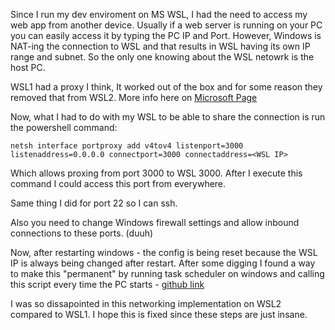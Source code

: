  
Since I run my dev enviroment on MS WSL, I had the need to access my web app from another device. Usually if a web server is running on your PC you can easily access it by typing the PC IP and Port. However, Windows is NAT-ing the connection to WSL and that results in WSL having its own IP range and subnet. So the only one knowing about the WSL netowrk is the host PC. 
 
WSL1 had a proxy I think, It worked out of the box and for some reason they removed that from WSL2. More info here on [Microsoft Page](https://docs.microsoft.com/en-us/windows/wsl/compare-versions#accessing-a-wsl-2-distribution-from-your-local-area-network-lan)
 
Now, what I had to do with my WSL to be able to share the connection is run the powershell command:


```netsh interface portproxy add v4tov4 listenport=3000 listenaddress=0.0.0.0 connectport=3000 connectaddress=<WSL IP>```


Which allows proxing from port 3000 to WSL 3000. After I execute this command I could access this port from everywhere. 

Same thing I did for port 22 so I can ssh. 
 
Also you need to change Windows firewall settings and allow inbound connections to these ports. (duuh)
 
Now, after restarting windows - the config is being reset because the WSL IP is always being changed after restart. After some digging I found a way to make this "permanent" by running task scheduler on windows and calling this script every time the PC starts - [github link](https://github.com/microsoft/WSL/issues/4150#issuecomment-504209723)
 
I was so dissapointed in this networking implementation on WSL2 compared to WSL1. I hope this is fixed since these steps are just insane.

